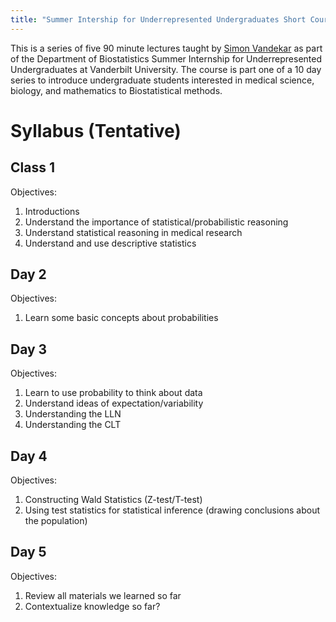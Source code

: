 ```yaml
---
title: "Summer Intership for Underrepresented Undergraduates Short Course"
---
```


This is a series of five 90 minute lectures taught by [Simon Vandekar](http://simonvandekar.github.io) as part of the Department of Biostatistics Summer Internship for Underrepresented Undergraduates at Vanderbilt University. The course is part one of a 10 day series to introduce undergraduate students interested in medical science, biology, and mathematics to Biostatistical methods.


# Syllabus (Tentative)
 

## Class 1
 
Objectives:

1. Introductions
2. Understand the importance of statistical/probabilistic reasoning
3. Understand statistical reasoning in medical research
4. Understand and use descriptive statistics

  
## Day 2

Objectives:

1. Learn some basic concepts about probabilities


 
## Day 3
 
Objectives:

1. Learn to use probability to think about data
2. Understand ideas of expectation/variability
3. Understanding the LLN
4. Understanding the CLT

## Day 4

Objectives:

1. Constructing Wald Statistics (Z-test/T-test)
2. Using test statistics for statistical inference (drawing conclusions about the population)

	
 
## Day 5

Objectives:

1. Review all materials we learned so far
2. Contextualize knowledge so far?
